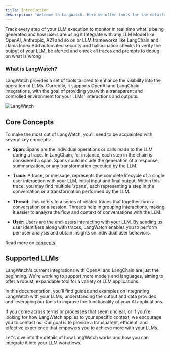 ```yaml
---
title: Introduction
description: "Welcome to LangWatch. Here we offer tools for the detailed observation and analysis of Large Language Models (LLMs). Our platform is designed for developers and data scientists who need to keep a close watch on the performance and behavior of their LLMs, ensuring their applications run smoothly and effectively."
---
```


<CardGroup cols={1}>
  <Card title="LLMs Tracing and Monitoring" icon="chart-simple">
    Track every step of your LLM execution to monitor in real time what is being
    generated and how users are using it
  </Card>
  <Card title="Easy integration with any LLM" icon="code">
    Integrate with any LLM Model like OpenAI, Anthropic, A21 and so on or LLM
    frameworks like LangChain and Llama Index
  </Card>
  <Card title="Alerts and Debugging" icon="bell">
    Add automated security and hallucination checks to verify the output of your
    LLM, be alerted and check all traces and prompts to debug on what is wrong
  </Card>
</CardGroup>

### What is LangWatch?

LangWatch provides a set of tools tailored to enhance the visibility into the operation of LLMs. Currently, it supports OpenAI and LangChain integrations, with the goal of providing you with a transparent and controlled environment for your LLMs' interactions and outputs.

<img className="block" src="/images/screenshot-messages.png" alt="LangWatch" />

## Core Concepts

To make the most out of LangWatch, you'll need to be acquainted with several key concepts:

- **Span**: Spans are the individual operations or calls made to the LLM during a trace. In LangChain, for instance, each step in the chain is considered a span. Spans could include the generation of a response, summarization, or any transformation executed by the LLM.

- **Trace**: A trace, or message, represents the complete lifecycle of a single user interaction with your LLM, initial input and final output. Within this trace, you may find multiple 'spans', each representing a step in the conversation or a transformation performed by the LLM.

- **Thread**: This refers to a series of related traces that together form a conversation or a session. Threads help in grouping interactions, making it easier to analyze the flow and context of conversations with the LLM.

- **User**: Users are the end-users interacting with your LLM. By sending us user identifiers along with traces, LangWatch enables you to perform per-user analysis and obtain insights on individual user behaviors.

Read more on [concepts](./concepts).

## Supported LLMs

LangWatch's current integrations with OpenAI and LangChain are just the beginning. We're working to support more models and languages, aiming to offer a robust, expandable tool for a variety of LLM applications.

In this documentation, you'll find guides and examples on integrating LangWatch with your LLMs, understanding the output and data provided, and leveraging our tools to improve the functionality of your AI applications.

If you come across terms or processes that seem unclear, or if you're looking for how LangWatch applies to your specific context, we encourage you to contact us. Our goal is to provide a transparent, efficient, and effective experience that empowers you to achieve more with your LLMs.

Let's dive into the details of how LangWatch works and how you can integrate it into your LLM workflows.
